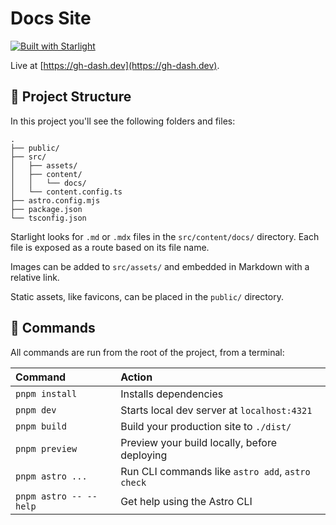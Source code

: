 # Docs Site

[![Built with Starlight](https://astro.badg.es/v2/built-with-starlight/tiny.svg)](https://starlight.astro.build)

Live at [https://gh-dash.dev](https://gh-dash.dev).

## 🚀 Project Structure

In this project you'll see the following folders and files:

```
.
├── public/
├── src/
│   ├── assets/
│   ├── content/
│   │   └── docs/
│   └── content.config.ts
├── astro.config.mjs
├── package.json
└── tsconfig.json
```

Starlight looks for `.md` or `.mdx` files in the `src/content/docs/` directory. Each file is exposed as a route based on its file name.

Images can be added to `src/assets/` and embedded in Markdown with a relative link.

Static assets, like favicons, can be placed in the `public/` directory.

## 🧞 Commands

All commands are run from the root of the project, from a terminal:

| Command                | Action                                           |
| :--------------------- | :----------------------------------------------- |
| `pnpm install`         | Installs dependencies                            |
| `pnpm dev`             | Starts local dev server at `localhost:4321`      |
| `pnpm build`           | Build your production site to `./dist/`          |
| `pnpm preview`         | Preview your build locally, before deploying     |
| `pnpm astro ...`       | Run CLI commands like `astro add`, `astro check` |
| `pnpm astro -- --help` | Get help using the Astro CLI                     |
